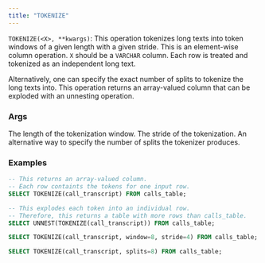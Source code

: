 ```yaml
---
title: "TOKENIZE"
---
```


`TOKENIZE(<X>, **kwargs)`: This operation tokenizes long texts into token windows of a
given length with a given stride. This is an element-wise column operation. 
`X` should be a `VARCHAR` column. Each row is treated and tokenized as an independent long text.
 
Alternatively, one can specify the exact number of splits to tokenize the long texts into.
This operation returns an array-valued column that can be exploded with an unnesting operation.

### Args

<ParamField query="window" type="VARCHAR" default="1">
  The length of the tokenization window.
</ParamField>

<ParamField query="stride" type="VARCHAR" default="1">
  The stride of the tokenization.
</ParamField>

<ParamField query="splits" type="VARCHAR" default="-1">
  An alternative way to specify the number of splits the tokenizer produces.
</ParamField>

### Examples

```sql
-- This returns an array-valued column. 
-- Each row containts the tokens for one input row.
SELECT TOKENIZE(call_transcript) FROM calls_table;
```

```sql
-- This explodes each token into an individual row.
-- Therefore, this returns a table with more rows than calls_table.
SELECT UNNEST(TOKENIZE(call_transcript)) FROM calls_table;
```

```sql
SELECT TOKENIZE(call_transcript, window=8, stride=4) FROM calls_table;
```

```sql
SELECT TOKENIZE(call_transcript, splits=8) FROM calls_table;
```